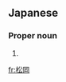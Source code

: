 ==Japanese==
{{ja-kanjitab|松|岡}}

===Proper noun===
{{ja-pos|proper|まつおか}}

# {{surname|lang=ja|sort=まつおか}}

[[fr:松岡]]